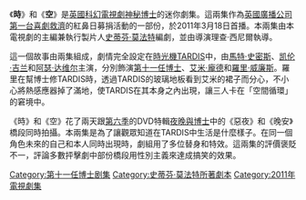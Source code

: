 {{about|神秘博士迷你劇集|物理學的定義|時空}}
{{Infobox Doctor Who episode
|number = 
|serial_name=時／空
|image=<!-- 檔案不存在 [[File:Comic-relief-space-time.jpg|275px]] ，可從英文維基百科取得 -->
|caption=TARDIS在她本身內部，間接造成了兩個艾米‧龐德。
|show=DW
|type=故事
|quotes=yes
|doctor=[[馬特·史密斯|馬特·史密斯]] ([[第十一任博士|第十一任博士]])
|companion=[[凯伦·吉兰|凯伦·吉兰]] ([[艾米‧龐德|艾米‧龐德]])
|companion2=[[阿瑟·达维尔|阿瑟·达维尔]] ([[羅里‧威廉斯|羅里‧威廉斯]])
|guests=
|writer=[[史蒂芬·莫法特|史蒂芬·莫法特]]
|director=理查‧西尼爾
|script_editor=
|producer=安娜貝拉‧赫斯特－布朗
|executive_producer =史蒂芬·莫法特<br />[[皮爾斯‧溫格|皮爾斯‧溫格]]<br />[[貝絲‧威利斯|貝絲‧威利斯]]
|composer=[[馬瑞·高德|馬瑞·高德]]
|length= 分為2集，各3分鐘
|date=2011年3月18日
|preceding=《[[小氣財神|小氣財神 (神秘博士)]]》
|following=《[[不可思議的太空人|不可思議的太空人]]》
|series=2010－2011年特別篇
|series_link=
}}

《'''時'''》和《'''空'''》是[[英國|英國]][[科幻|科幻]][[電視劇|電視劇]][[神秘博士|神秘博士]]的迷你劇集。這兩集作為[[英國廣播公司第一台|英國廣播公司第一台]][[喜劇救濟|喜劇救濟]]的紅鼻日募捐活動的一部份，於2011年3月18日首播。本兩集由本電視劇的主編兼執行製片人[[史蒂芬·莫法特|史蒂芬·莫法特]]編劇，並由導演理查‧西尼爾執導。

這一個故事由兩集組成，劇情完全設定在[[時光機|時光機]]TARDIS中，由[[馬特·史密斯|馬特·史密斯]]、[[凯伦·吉兰|凯伦·吉兰]]和[[阿瑟·达维尔|阿瑟·达维尔]]主演，分別飾演[[第十一任博士|第十一任博士]]、[[艾米‧龐德|艾米‧龐德]]和[[羅里‧威廉斯|羅里‧威廉斯]]。羅里在幫博士修TARDIS時，透過TARDIS的玻璃地板看到艾米的裙子而分心，不小心將熱感應器掉了滿地，使TARDIS在其本身之內出現，讓三人卡在「空間循環」的窘境中。

《時》和《空》花了兩天跟[[神秘博士_(第六季)|第六季]]的DVD特輯[[夜晚與博士|夜晚與博士]]中的《惡夜》和《晚安》橋段同時拍攝。本兩集是為了讓觀眾知道在TARDIS中生活是什麼樣子。在同一個角色未來的自己和本人同時出現時，劇組用了多位替身和特效。這兩集的評價褒貶不一，評論多數抨擊劇中部份橋段用性別主義來達成搞笑的效果。

{{Doctor Who episodes|N6}}

{{DEFAULTSORT:Space Time}}
[[Category:第十一任博士剧集|Category:第十一任博士剧集]]
[[Category:史蒂芬·莫法特所著劇本|Category:史蒂芬·莫法特所著劇本]]
[[Category:2011年電視劇集|Category:2011年電視劇集]]